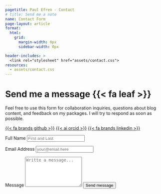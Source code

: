 ```yaml
---
pagetitle: Paul Efren - Contact
# title: Send me a note
name: Contact Form
page-layout: article
format: 
  html: 
    grid:
      margin-width: 0px
      sidebar-width: 0px

header-includes: >
  <link rel="stylesheet" href="assets/contact.css">
resources:
  - assets/contact.css
---
```


::: {.grid}

::: {.g-col-5 #note}

# Send me a message {{< fa leaf >}}

Feel free to use this form for collaboration inquiries, questions about blog content, and feedback on my packages. I will try to respond as soon as possible.


<a class="link-dark me-1" href="https://github.com/PaulESantos" title="github" target="_blank"rel="noopener">{{< fa brands github >}}</a>
<a class="link-dark me-1" href="https://orcid.org/0000-0002-6635-0375" title="orcid" target="_blank"rel="noopener">{{< ai orcid >}}</a>
<a class="link-dark me-1" href="https://linkedin.com/in/paulesantosandrade/" title="LinkedIn" target="_blank"rel="noopener">{{< fa brands linkedin >}}</a>

:::
<!-- source: https://github.com/mccarthy-m-g/tidytales/blob/main/about/index.qmd#L24-L46 -->

::: {.g-col-1}
:::

::: {.g-col-6 #form}


<form
  action="https://formspree.io/f/xvojlbgd"
  method="POST"
  accept-charset="utf-8">
  
<label for="full-name">Full Name</label>
<input type="text" name="name" id="full-name" class="form-control" placeholder="First and Last" required>

<label for="email-address">Email Address</label>
<input type="email" name="_replyto" id="email-address" class="form-control" placeholder="your@email.here" required>

<label for="message">Message</label>
  <textarea rows="6" name="message" id="message" class="form-control" placeholder="Writte a message..." required></textarea>

<button type="submit" class="btn btn-primary mt-4">Send message</button>
</form>
:::

:::
<!-- end grid -->
